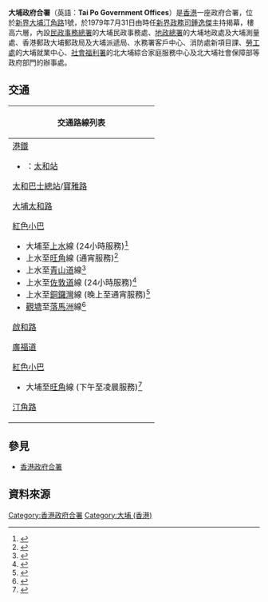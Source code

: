 {{multiple image
| align =right
| direction = horizontal
| footer_align =right
| image1 = Tai Po Government Offices Building after repaint.JPG
| width1 = 222
| caption1 = 大埔政府合署（翻油後，2016年）
| image2 = HK_TaiPoGovernmentOfficesBldg.JPG
| width2 = 200
| caption2 = 大埔政府合署（翻油前，2008年）
}}

{{coord|22.450842|114.164312|type:landmark_source:enwiki-googlemaplink|display=title}}

'''大埔政府合署'''（英語：'''Tai Po Government Offices'''）是[[香港|香港]]一座政府合署，位於[[新界|新界]][[大埔_(香港)|大埔]][[汀角路|汀角路]]1號，於1979年7月31日由時任[[新界政務司|新界政務司]][[鍾逸傑|鍾逸傑]]主持揭幕，樓高六層，內設[[民政事務總署|民政事務總署]]的大埔民政事務處、[[地政總署|地政總署]]的大埔地政處及大埔測量處、香港郵政大埔郵政局及大埔派遞局、水務署客戶中心、消防處新項目課、[[勞工處|勞工處]]的大埔就業中心、[[社會福利署|社會福利署]]的北大埔綜合家庭服務中心及北大埔社會保障部等政府部門的辦事處。

==交通==
{| class="mw-collapsible mw-collapsed wikitable" style="background:white; margin: 0 auto; width: auto;"
! 交通路線列表
|-
|
;[[港鐵|港鐵]]
*{{港鐵路線標誌|EAL}}：[[太和站_(香港)|太和站]]

;[[太和巴士總站|太和巴士總站]]/[[寶雅路|寶雅路]]
{{九龍新界巴士簡單列表|64K|64X|65K|65X|71K|72|73|73A|73B|74A|74C|74D|264R|271P|271S|272E|273C|273P|N73|T74}}
{{過海隧道巴士簡單列表|307P|907B|907C_sa}}
{{新界專線小巴簡單列表|21K|25A|25B|25K}}
{{新界居民巴士簡單列表|NR51|NR503|NR514|NR533}}

;[[大埔太和路|大埔太和路]]
{{九龍新界巴士簡單列表|71K|72|74A|271S|272E}}
{{大嶼山巴士簡單列表|E41|N42A}}
{{新界專線小巴簡單列表|501S|502}}
;[[紅色小巴|紅色小巴]]
*大埔至[[上水|上水]]線 (24小時服務)<ref>{{Cite web |url=http://hkbus.wikia.com/wiki/%E5%85%AC%E5%85%B1%E5%B0%8F%E5%B7%B4%E5%A4%A7%E5%9F%94%E8%87%B3%E4%B8%8A%E6%B0%B4%E7%B7%9A |title=公共小巴大埔至上水線 |access-date=2016-11-03 |archive-date=2017-01-10 |archive-url=https://web.archive.org/web/20170110071310/http://hkbus.wikia.com/wiki/%E5%85%AC%E5%85%B1%E5%B0%8F%E5%B7%B4%E5%A4%A7%E5%9F%94%E8%87%B3%E4%B8%8A%E6%B0%B4%E7%B7%9A |dead-url=no }}</ref>
*上水至[[旺角|旺角]]線 (通宵服務)<ref>{{Cite web |url=http://www.16seats.net/chi/rmb/r_kn73.html |title=旺角亞皆老街　—　大埔及上水 |access-date=2016-11-03 |archive-url=https://web.archive.org/web/20161010163620/http://www.16seats.net/chi/rmb/r_kn73.html |archive-date=2016-10-10 |dead-url=yes }}</ref>
*上水至[[青山道|青山道]]線<ref>{{Cite web |url=http://www.16seats.net/chi/rmb/r_kn71.html |title=青山道欽州街　—　大埔及上水 |accessdate=2016-11-03 |archive-date=2020-08-07 |archive-url=https://web.archive.org/web/20200807132946/http://www.16seats.net/chi/rmb/r_kn71.html |dead-url=yes }}</ref>
*上水至[[佐敦道|佐敦道]]線 (24小時服務)<ref>{{Cite web |url=http://www.16seats.net/chi/rmb/r_kn70.html |title=上水及大埔　＞　佐敦道 |accessdate=2016-11-03 |archive-date=2016-09-22 |archive-url=https://web.archive.org/web/20160922234104/http://www.16seats.net/chi/rmb/r_kn70.html |dead-url=no }}</ref>
*上水至[[銅鑼灣|銅鑼灣]]線 (晚上至通宵服務)<ref>{{Cite web |url=http://www.16seats.net/chi/rmb/r_hn73.html |title=銅鑼灣鵝頸橋　—　大埔及上水 |accessdate=2016-11-03 |archive-date=2016-10-10 |archive-url=https://web.archive.org/web/20161010164043/http://www.16seats.net/chi/rmb/r_hn73.html |dead-url=no }}</ref>
*[[觀塘|觀塘]]至[[落馬洲|落馬洲]]線<ref>{{Cite web |url=http://www.16seats.net/chi/rmb/r_kn77.html |title=觀塘同仁街　—　落馬洲 |accessdate=2016-11-03 |archive-date=2016-10-09 |archive-url=https://web.archive.org/web/20161009095632/http://www.16seats.net/chi/rmb/r_kn77.html |dead-url=no }}</ref>

;[[啟和路|啟和路]]
{{新界居民巴士簡單列表|NR501}}

;[[廣福道|廣福道]]
{{新界居民巴士簡單列表|NR533}}
;[[紅色小巴|紅色小巴]]
*大埔至[[旺角|旺角]]線 (下午至凌晨服務)<ref>{{Cite web |url=http://www.16seats.net/chi/rmb/r_kn72.html |title=旺角西洋菜南街　—　大埔太和邨 |accessdate=2016-11-03 |archive-date=2016-10-12 |archive-url=https://web.archive.org/web/20161012081825/http://www.16seats.net/chi/rmb/r_kn72.html |dead-url=no }}</ref>

;[[汀角路|汀角路]]
{{九龍新界巴士簡單列表|64K|64X|65K|65X|71K|72|73|73A|73B|74A|74C|74D|264R|271P|272E|273C|273P|N73|T74}}
{{過海隧道巴士簡單列表|307P|907C_sa}}
|}

==參見==
*[[香港政府合署|香港政府合署]]

==資料來源==
{{reflist}}

{{香港政府合署}}

[[Category:香港政府合署|Category:香港政府合署]]
[[Category:大埔_(香港)|Category:大埔 (香港)]]